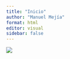 ```yaml
---
title: "Inicio"
author: "Manuel Mejía"
format: html
editor: visual
sidebar: false
---
```


![](images/banner.png)
